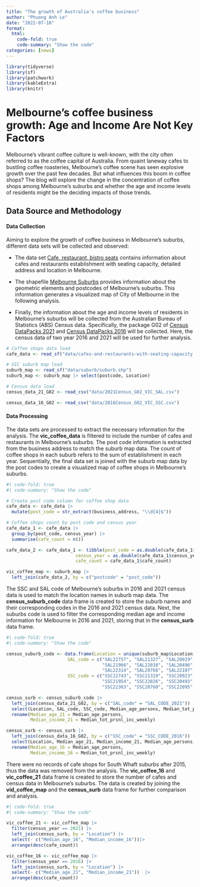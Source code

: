 ```yaml
---
title: "The growth of Australia's coffee business"
author: "Phuong Anh Le"
date: "2022-07-18"
format:
  html:
    code-fold: true
    code-summary: "Show the code"
categories: [news]
---
```


```r

library(tidyverse)
library(sf)
library(patchwork)
library(kableExtra)
library(knitr)
```

# Melbourne's coffee business growth: Age and Income Are Not Key Factors

Melbourne's vibrant coffee culture is well-known, with the city often referred to as the coffee capital of Australia. From quaint laneway cafes to bustling coffee roasteries, Melbourne’s coffee scene has seen explosive growth over the past few decades. But what influences this boom in coffee shops? The blog will explore the change in the concentration of coffee shops among Melbourne's suburbs and whether the age and income levels of residents might be the deciding impacts of those trends. 

## Data Source and Methodology

#### Data Collection
Aiming to explore the growth of coffee business in Melbourne's suburbs, different data sets will be collected and observed:

- The data set [Cafe, restaurant, bistro seats](https://data.melbourne.vic.gov.au/explore/dataset/cafes-and-restaurants-with-seating-capacity/export/?location=13,-37.8044,144.9387&basemap=mbs-7a7333) contains information about cafes and restaurants establishment with seating capacity, detailed address and location in Melbourne.

- The shapefile [Melbourne Suburbs](https://www.arcgis.com/home/item.html?id=153afcf67da145fea4d2f21a69a7ef1d) provides information about the geometric elements and postcodes of Melbourne’s suburbs. This information generates a visualized map of City of Melbourne in the following analysis.

- Finally, the information about the age and income levels of residents in Melbourne’s suburbs will be collected from the Australian Bureau of Statistics (ABS) Census data. Specifically, the package G02 of [Census DataPacks 2021](https://www.abs.gov.au/census/find-census-data/datapacks?release=2021&product=GCP&geography=SAL&header=S) and [Census DataPacks 2016](https://www.abs.gov.au/census/find-census-data/datapacks?release=2016&product=GCP&geography=SSC&header=S) will be collected. Here, the census data of two year 2016 and 2021 will be used for further analysis.

```r
# Coffee shops data load
cafe_data <- read_sf("data/cafes-and-restaurants-with-seating-capacity.geojson")

# VIC suburb map load
suburb_map <- read_sf("data/suburb/suburb.shp") 
suburb_map <- suburb_map |> select(postcode, Location)

# Census data load
census_data_21_G02 <- read_csv("data/2021Census_G02_VIC_SAL.csv")

census_data_16_G02 <- read_csv("data/2016Census_G02_VIC_SSC.csv")
```

#### Data Processing

The data sets are processed to extract the necessary information for the analysis. The **vic_coffee_data** is filtered to include the number of cafes and restaurants in Melbourne's suburbs. The post code information is extracted from the business address to match the suburb map data. The count of coffee shops in each suburb refers to the sum of establishment in each year. Sequentially, the final data set is joined with the suburb map data by the post codes to create a visualized map of coffee shops in Melbourne's suburbs.


```r
#| code-fold: true
#| code-summary: "Show the code"

# Create post code column for coffee shop data
cafe_data <- cafe_data |> 
  mutate(post_code = str_extract(business_address, "\\d{4}$"))

# Coffee shops count by post code and census year
cafe_data_1 <- cafe_data |> 
  group_by(post_code, census_year) |> 
  summarise(cafe_count = n())

cafe_data_2 <- cafe_data_1 <- tibble(post_code = as.double(cafe_data_1$post_code), 
                          census_year = as.double(cafe_data_1$census_year),
                          cafe_count = cafe_data_1$cafe_count) 

vic_coffee_map <- suburb_map |> 
  left_join(cafe_data_2, by = c("postcode" = "post_code"))
```


The SSC and SAL code of Melbourne's suburbs in 2016 and 2021 census data is used to match the location names in suburb map data. The **census_suburb_code** data frame is created to store the suburb names and their corresponding codes in the 2016 and 2021 census data. Next, the suburbs code is used to filter the corresponding median age and income information for Melbourne in 2016 and 2021, storing that in the **census_surb** data frame. 

```r
#| code-fold: true
#| code-summary: "Show the code"

census_suburb_code <- data.frame(Location = unique(suburb_map$Location), 
                       SAL_code = c("SAL22757", "SAL21327", "SAL20929", "SAL22315", "SAL21640", 
                                    "SAL21966", "SAL22038", "SAL20496", "SAL20495", "SAL20830", 
                                    "SAL22314", "SAL20766", "SAL22107", "SAL22313"), 
                       SSC_code = c("SSC22743", "SSC21319", "SSC20923", "SSC22304", "SSC21629", 
                                    "SSC21954", "SSC22026", "SSC20493", "SSC20492", "SSC20824", 
                                    "SSC22303", "SSC20760", "SSC22095", "SSC22302"))

census_surb <- census_suburb_code |> 
  left_join(census_data_21_G02, by = c("SAL_code" = "SAL_CODE_2021")) |>
  select(Location, SAL_code, SSC_code, Median_age_persons, Median_tot_prsnl_inc_weekly) |>
  rename(Median_age_21 = Median_age_persons, 
         Median_income_21 = Median_tot_prsnl_inc_weekly)

census_surb <- census_surb |> 
  left_join(census_data_16_G02, by = c("SSC_code" = "SSC_CODE_2016")) |>
  select(Location, Median_age_21, Median_income_21, Median_age_persons, Median_tot_prsnl_inc_weekly) |>
  rename(Median_age_16 = Median_age_persons, 
         Median_income_16 = Median_tot_prsnl_inc_weekly)
```

There were no records of cafe shops for South Whaft suburbs after 2015, thus the data was removed from the analysis. The **vic_coffee_16** and **vic_coffee_21** data frame is created to store the number of cafes and census data in Melbourne's suburbs. The data is created by joining the **vid_coffee_map** and the **census_surb** data frame for further comparison and analysis.

```r
#| code-fold: true
#| code-summary: "Show the code"

vic_coffee_21 <- vic_coffee_map |> 
  filter(census_year == 2021) |> 
  left_join(census_surb, by = "Location") |> 
  select(- c("Median_age_16", "Median_income_16"))|>
  arrange(desc(cafe_count))

vic_coffee_16 <- vic_coffee_map |> 
  filter(census_year == 2016) |> 
  left_join(census_surb, by = "Location") |> 
  select(- c("Median_age_21", "Median_income_21"))  |>
  arrange(desc(cafe_count))
```

